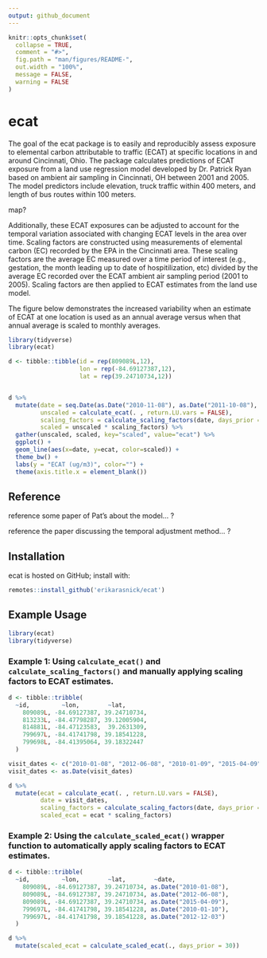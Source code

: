 ```yaml
---
output: github_document
---
```


<!-- README.md is generated from README.Rmd. Please edit that file -->

```r
knitr::opts_chunk$set(
  collapse = TRUE,
  comment = "#>",
  fig.path = "man/figures/README-",
  out.width = "100%",
  message = FALSE, 
  warning = FALSE
)
```

# ecat

The goal of the ecat package is to easily and reproducibly assess exposure to elemental carbon attributable to traffic (ECAT) at specific locations in and around Cincinnati, Ohio. The package calculates predictions of ECAT exposure from a land use regression model developed by Dr. Patrick Ryan based on ambient air sampling in Cincinnati, OH between 2001 and 2005. The model predictors include elevation, truck traffic within 400 meters, and length of bus routes within 100 meters.

map?

Additionally, these ECAT exposures can be adjusted to account for the temporal variation associated with changing ECAT levels in the area over time. Scaling factors are constructed using measurements of elemental carbon (EC) recorded by the EPA in the Cincinnati area. These scaling factors are the average EC measured over a time period of interest (e.g., gestation, the month leading up to date of  hospitilization, etc) divided by the average EC recorded over the ECAT ambient air sampling period (2001 to 2005). Scaling factors are then applied to ECAT estimates from the land use model.

The figure below demonstrates the increased variability when an estimate of ECAT at one location is used as an annual average versus when that annual average is scaled to monthly averages.

```r
library(tidyverse)
library(ecat)

d <- tibble::tibble(id = rep(809089L,12),
                    lon = rep(-84.69127387,12),
                    lat = rep(39.24710734,12))


d %>% 
  mutate(date = seq.Date(as.Date("2010-11-08"), as.Date("2011-10-08"), by="month"),
         unscaled = calculate_ecat(. , return.LU.vars = FALSE), 
         scaling_factors = calculate_scaling_factors(date, days_prior = 30), 
         scaled = unscaled * scaling_factors) %>% 
  gather(unscaled, scaled, key="scaled", value="ecat") %>% 
  ggplot() +
  geom_line(aes(x=date, y=ecat, color=scaled)) +
  theme_bw() +
  labs(y = "ECAT (ug/m3)", color="") +
  theme(axis.title.x = element_blank())
```


## Reference

reference some paper of Pat's about the model... ?

reference the paper discussing the temporal adjustment method... ?

## Installation

ecat is hosted on GitHub; install with:

```r
remotes::install_github('erikarasnick/ecat')
```

## Example Usage

```r
library(ecat)
library(tidyverse)
```

### Example 1: Using `calculate_ecat()` and `calculate_scaling_factors()` and manually applying scaling factors to ECAT estimates.

```r
d <- tibble::tribble(
  ~id,         ~lon,        ~lat,
    809089L, -84.69127387, 39.24710734,
    813233L, -84.47798287, 39.12005904,
    814881L, -84.47123583,  39.2631309,
    799697L, -84.41741798, 39.18541228,
    799698L, -84.41395064, 39.18322447
  )

visit_dates <- c("2010-01-08", "2012-06-08", "2010-01-09", "2015-04-09", "2010-01-10")
visit_dates <- as.Date(visit_dates)

d %>% 
  mutate(ecat = calculate_ecat(. , return.LU.vars = FALSE), 
         date = visit_dates,
         scaling_factors = calculate_scaling_factors(date, days_prior = 30), 
         scaled_ecat = ecat * scaling_factors)
```

### Example 2: Using the `calculate_scaled_ecat()` wrapper function to automatically apply scaling factors to ECAT estimates.

```r
d <- tibble::tribble(
  ~id,         ~lon,        ~lat,        ~date,
    809089L, -84.69127387, 39.24710734, as.Date("2010-01-08"),
    809089L, -84.69127387, 39.24710734, as.Date("2012-06-08"),
    809089L, -84.69127387, 39.24710734, as.Date("2015-04-09"),
    799697L, -84.41741798, 39.18541228, as.Date("2010-01-10"),
    799697L, -84.41741798, 39.18541228, as.Date("2012-12-03")
  )

d %>% 
  mutate(scaled_ecat = calculate_scaled_ecat(., days_prior = 30))
```




